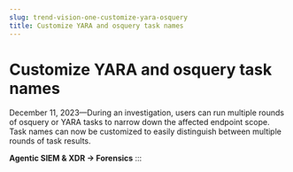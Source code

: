 ```yaml
---
slug: trend-vision-one-customize-yara-osquery
title: Customize YARA and osquery task names
---
```

# Customize YARA and osquery task names

December 11, 2023—During an investigation, users can run multiple rounds of osquery or YARA tasks to narrow down the affected endpoint scope. Task names can now be customized to easily distinguish between multiple rounds of task results.

**Agentic SIEM & XDR → Forensics**
:::
